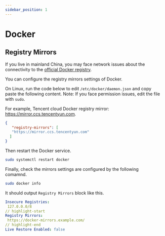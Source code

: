 ```yaml
---
sidebar_position: 1
---
```


# Docker


## Registry Mirrors

If you live in mainland China, you may face network issues about the connectivity to the [official Docker registry](https://hub.docker.com/).


You can configure the registry mirrors settings of Docker.

On Linux, run the code below to edit `/etc/docker/daemon.json` and copy paste the following content.
Note: If you face permission issues, edit the file with `sudo`.


<Tabs>
  <TabItem value="Tencent Cloud" label="Tencent Cloud" default>

For example, Tencent cloud Docker registry mirror: https://mirror.ccs.tencentyun.com.
```json title="/etc/docker/daemon.json"
{
   "registry-mirrors": [
   "https://mirror.ccs.tencentyun.com"
  ]
}
```

  </TabItem>
</Tabs>


Then restart the Docker service.
```bash
sudo systemctl restart docker
```

Finally, check the mirrors settings are configured by the following comamnd.
```bash
sudo docker info
```

It should output `Registry Mirrors` block like this.
```yaml
Insecure Registries:
 127.0.0.0/8
// highlight-start
Registry Mirrors:
 https://docker-mirrors.example.com/
// highlight-end
Live Restore Enabled: false
```
